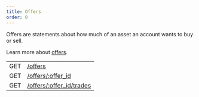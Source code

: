 ```yaml
---
title: Offers
order: 0
---
```



Offers are statements about how much of an asset an account wants to buy or sell.

Learn more about [offers](../../../docs/glossary/#decentralized-exchange).

<EndpointsTable title="Endpoints">

|     |                                          |
| --- | ---------------------------------------- |
| GET | [/offers](./list.mdx)                    |
| GET | [/offers/:offer_id](./single.mdx)        |
| GET | [/offers/:offer_id/trades](./trades.mdx) |

</EndpointsTable>
